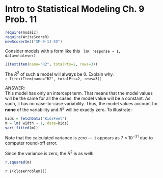 Intro to Statistical Modeling Ch. 9 Prob. 11
========================================================
```r
require(mosaic)
require(WriteScoreR)
newScorerSet("SM-9-11-SD")
```

Consider models with a form like this
<code>
lm( response ~ 1, data=whatever)
</code>     

```r
I(textItem(name="R2", totalPts=2, rows=3))
```
The $R^2$ of such a model will always be 0. Explain why.     
`r I(textItem(name="R2", totalPts=2, rows=3))`

<aside>
ANSWER:     
This model has only an intercept term.  That means that  the model values will be the same for all the cases: the model value will be a constant.  As such, it has no case-to-case variability.  Thus, the model values account for **none** of the variability and $R^2$ will be exactly zero.  To illustrate:

```r
kids = fetchData("KidsFeet")
m = lm( width ~ 1, data=kids)
var( fitted(m))
```



Note that the calculated variance is zero --- it appears as $7 \times 10^{-31}$ due to computer round-off error.

Since the variance is zero, the $R^2$  is as well:
```r
r.squared(m)
```


</aside>

`r I(closeProblem())`